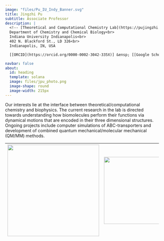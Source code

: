 ```yaml
---
image: "files/Pu_IU_Indy_Banner.svg"
title: Jingzhi Pu
subtitle: Associate Professor
description: |
  <!-- [Theoretical and Computational Chemistry Lab](https://pujingzhi.github.io/)<br> -->
  Department of Chemistry and Chemical Biology<br>
  Indiana University Indianapolis<br>
  402 N. Blackford St., LD 326<br>
  Indianapolis, IN, USA

  [[ORCID](https://orcid.org/0000-0002-3042-335X)] &ensp; [[Google Scholar](https://scholar.google.com/citations?user=RlYang0AAAAJ&hl=en)] &ensp; [[GitHub](https://github.com/pujingzhi)] &ensp; [[CV](./files/JPu-CV.pdf)] &ensp; [[E-mail](mailto:jpu@iu.edu)] 

navbar: false
about:
  id: heading
  template: solana
  image: files/jpu_photo.png
  image-shape: round
  image-width: 215px
---
```


:::{#heading}
:::

Our interests lie at the interface between theoretical/computational chemistry and biophysics. The current research in the lab is directed towards understanding how biomolecules perform their functions via dynamical motions that are encoded in their three dimensional structures. Ongoing projects include computer simulations of ABC-transporters and development of combined quantum mechanical/molecular mechanical (QM/MM) methods. 

| ![](files/MalEFGK2.png){fig-alt="Maltose transporter from E. coli" fig-align="left" width="300px"} | ![](files/tt_sp.png){fig-alt="SP lesion in DNA" fig-align="center" width="220px"} | ![](files/qmmm.png){fig-alt="QM/MM" fig-align="center" width="250px"} |
|:--------------------------------------------------------------------------------------------------:|:----------------------------------------------------------------------------------:|:---------------------------------------------------------------------:|
